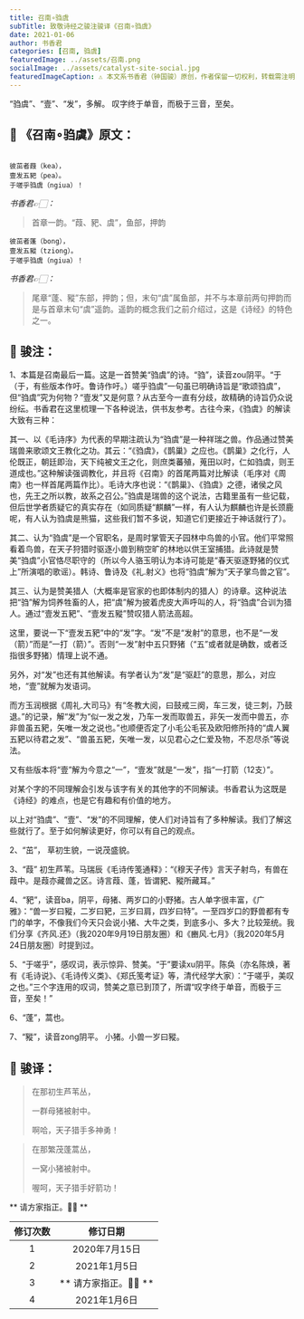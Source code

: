 ```yaml
---
title: 召南∘驺虞
subTitle: 致敬诗经之骏注骏译《召南∘驺虞》 
date: 2021-01-06 
author: 书香君
categories: [召南, 驺虞]
featuredImage: ../assets/召南.png
socialImage: ../assets/catalyst-site-social.jpg
featuredImageCaption: ⚠️️ 本文系书香君（钟国骏）原创，作者保留一切权利，转载需注明出处。
---
```


“驺虞”、“壹”、“发”，多解。
叹字终于单音，而极于三音，至矣。

## 🌼 《召南∘驺虞》原文：
```

彼茁者葭（kea），
壹发五豝（pea）。
于嗟乎驺虞（ngiua）！

```
*书香君👉🏻：* 

> 首章一韵。“葭、豝、虞”，鱼部，押韵

```
彼茁者蓬（bong），
壹发五豵（tziong）。
于嗟乎驺虞（ngiua）！

```
*书香君👉🏻：* 

> 尾章“蓬、豵”东部，押韵；但，末句“虞”属鱼部，并不与本章前两句押韵而是与首章末句“虞”遥韵。遥韵的概念我们之前介绍过，这是《诗经》的特色之一。

## 🍁️ 骏注：

1、本篇是召南最后一篇。这是一首赞美“驺虞”的诗。“驺”，读音zou阴平。“于（于，有些版本作吁。鲁诗作吁。）嗟乎驺虞”一句虽已明确诗旨是“歌颂驺虞”，但“驺虞”究为何物？“壹发”又是何意？从古至今一直有分歧，故精确的诗旨仍众说纷纭。书香君在这里梳理一下各种说法，供书友参考。古往今来，《驺虞》的解读大致有三种：

其一、以《毛诗序》为代表的早期注疏认为“驺虞”是一种祥瑞之兽。作品通过赞美瑞兽来歌颂文王教化之功。其云：“《驺虞》，《鹊巢》之应也。《鹊巢》之化行，人伦既正，朝廷即治，天下纯被文王之化，则庶类蕃殖，蒐田以时，仁如驺虞，则王道成也。”这种解读强调教化，并且将《召南》的首尾两篇对比解读（毛序对《周南》也一样首尾两篇作比）。毛诗大序也说：“《鹊巢》、《驺虞》之德，诸侯之风也，先王之所以教，故系之召公。”驺虞是瑞兽的这个说法，古籍里虽有一些记载，但后世学者质疑它的真实存在（如同质疑“麒麟”一样，有人认为麒麟也许是长颈鹿呢，有人认为驺虞是熊猫，这些我们暂不多说，知道它们更接近于神话就行了）。

其二、认为“驺虞”是一个官职名，是周时掌管天子园林中鸟兽的小官。他们平常照看着鸟兽，在天子狩猎时驱逐小兽到稍空旷的林地以供王室捕猎。此诗就是赞美“驺虞”小官恪尽职守的（所以今人骆玉明认为本诗可能是“春天驱逐野猪的仪式上”所演唱的歌谣）。韩诗、鲁诗及《礼.射义》也将“驺虞”解为“天子掌鸟兽之官”。

其三、认为是赞美猎人（大概率是官家的也即体制内的猎人）的诗章。这种说法把“驺”解为饲养牲畜的人，把“虞”解为披着虎皮大声呼叫的人，将“驺虞”合训为猎人。通过“壹发五豝”、“壹发五豵”赞叹猎人箭法高超。

这里，要说一下“壹发五豝”中的“发”字。“发”不是“发射”的意思，也不是“一发（箭）”而是“一打（箭）”。否则“一发”射中五只野猪（“五”或者就是确数，或者泛指很多野猪）情理上说不通。

另外，对“发”也还有其他解读。有学者认为“发”是“驱赶”的意思，那么，对应地，“壹”就解为发语词。

而方玉润根据《周礼.大司马》有“冬教大阅，曰鼓戒三阕，车三发，徒三刺，乃鼓退。”的记录，解“发”为“似一发之发，乃车一发而取兽五，非矢一发而中兽五，亦非兽虽五豝，矢唯一发之说也。”也顺便否定了小毛公毛苌及欧阳修所持的“虞人翼五豝以待君之发”、“兽虽五豝，矢唯一发，以见君心之仁爱及物，不忍尽杀”等说法。

又有些版本将“壹”解为今意之“一”，“壹发”就是“一发”，指“一打箭（12支）”。

对某个字的不同理解会引发与该字有关的其他字的不同解读。书香君认为这既是《诗经》的难点，也是它有趣和有价值的地方。

以上对“驺虞”、“壹”、“发”的不同理解，使人们对诗旨有了多种解读。我们了解这些就行了。至于如何解读更好，你可以有自己的观点。

2、“茁”， 草初生貌，一说茂盛貌。

3、“葭” 初生芦苇。马瑞辰《毛诗传笺通释》：“《穆天子传》言天子射鸟，有兽在葭中。是葭亦藏兽之区。诗言葭、蓬，皆谓豝、豵所藏耳。”

4、“豝”，读音ba，阴平，母猪、两岁口的小野猪。古人单字很丰富，《广雅》：“兽一岁曰豵，二岁曰豝，三岁曰肩，四岁曰特”。一至四岁口的野兽都有专门的单字，不像我们今天只会说小猪、大牛之类，到底多小、多大？比较笼统。我们分享《齐风.还》（我2020年9月19日朋友圈）和《豳风.七月》（我2020年5月24日朋友圈）时提到过。

5、“于嗟乎”，感叹词，表示惊异、赞美。“于”要读xu阴平。陈奂（亦名陈焕，著有《毛诗说》、《毛诗传义类》、《郑氏笺考证》等，清代经学大家）：“于嗟乎，美叹之也。”三个字连用的叹词，赞美之意已到顶了，所谓“叹字终于单音，而极于三音，至矣！”

6、“蓬”，蒿也。

7、“豵”，读音zong阴平。 小猪。小兽一岁曰豵。

## 🍁️ 骏译：

> 在那初生芦苇丛，
> 
> 一群母猪被射中。
> 
> 啊哈，天子猎手多神勇！

> 在那繁茂蓬蒿丛，
> 
> 一窝小猪被射中。
> 
> 喔呵，天子猎手好箭功！

** 请方家指正。🙏🏻 **

| 修订次数      | 修订日期 | 
|   :----: |    :----:   | 
| 1    | 2020年7月15日       | 
| 2    | 2021年1月5日       | 
| 3    | ** 请方家指正。🙏🏻 **       | 
| 4    | 2021年1月6日       | 
